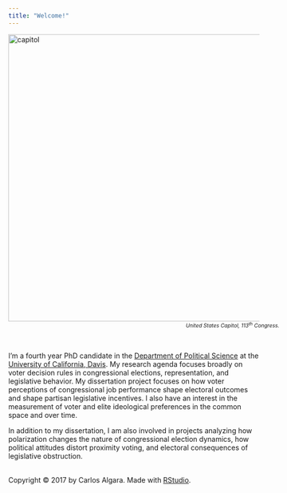 ```yaml
---
title: "Welcome!"
---
```

<style>
img {
  width: 400px;
  display: block;
  margin: 0 auto;
}
</style>

<script>
  (function(i,s,o,g,r,a,m){i['GoogleAnalyticsObject']=r;i[r]=i[r]||function(){
  (i[r].q=i[r].q||[]).push(arguments)},i[r].l=1*new Date();a=s.createElement(o),
  m=s.getElementsByTagName(o)[0];a.async=1;a.src=g;m.parentNode.insertBefore(a,m)
  })(window,document,'script','https://www.google-analytics.com/analytics.js','ga');

  ga('create', 'UA-85450191-1', 'auto');
  ga('send', 'pageview');
</script>
<img src="/Users/carlosalgara/Dropbox/Github_Website/calgara.github.io/figures/IMG_0062.jpg" alt="capitol" style="width:575px;" align = "top"/> 
<div style='width: 900px; text-align: center; font-size: 75%;'>*United States Capitol, 113^th^ Congress.*</div>
<br/>


I'm a fourth year PhD candidate in the [Department of Political Science](http://ps.ucdavis.edu/) at the [University of California, Davis](http://ucdavis.edu/). My research agenda focuses broadly on voter decision rules in congressional elections, representation, and legislative behavior. My dissertation project focuses on how voter perceptions of congressional job performance shape electoral outcomes and shape partisan legislative incentives. I also have an interest in the measurement of voter and elite ideological preferences in the common space and over time.  
  
In addition to my dissertation, I am also involved in projects analyzing how polarization changes the nature of congressional election dynamics, how political attitudes distort proximity voting, and electoral consequences of legislative obstruction.
<br/>
<br/>
<p>Copyright &copy; 2017 by Carlos Algara. Made with [RStudio](http://http://rstudio.com/).</p>
